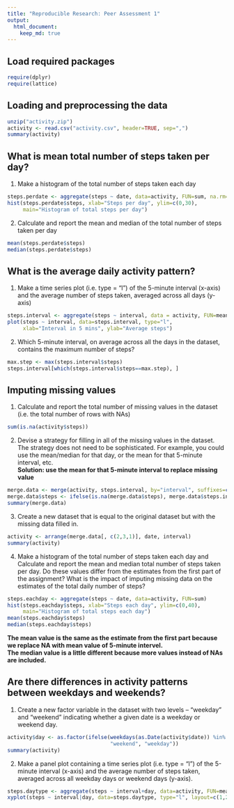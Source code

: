 ```yaml
---
title: "Reproducible Research: Peer Assessment 1"
output: 
  html_document:
    keep_md: true
---
```

## Load required packages
```r
require(dplyr)
require(lattice)
```

## Loading and preprocessing the data
```r
unzip("activity.zip")
activity <- read.csv("activity.csv", header=TRUE, sep=",")
summary(activity)
```


## What is mean total number of steps taken per day?  
1. Make a histogram of the total number of steps taken each day
```r
steps.perdate <- aggregate(steps ~ date, data=activity, FUN=sum, na.rm=TRUE)
hist(steps.perdate$steps, xlab="Steps per day", ylim=c(0,30),
     main="Histogram of total steps per day")
```
  
2. Calculate and report the mean and median of the total number of steps taken per day
```r
mean(steps.perdate$steps)
median(steps.perdate$steps)
```


## What is the average daily activity pattern?  
1. Make a time series plot (i.e. type = "l") of the 5-minute interval (x-axis) and the average number of steps taken, averaged across all days (y-axis)
```r
steps.interval <- aggregate(steps ~ interval, data = activity, FUN=mean, na.rm=TRUE)
plot(steps ~ interval, data=steps.interval, type="l", 
     xlab="Interval in 5 mins", ylab="Average steps")
```

2. Which 5-minute interval, on average across all the days in the dataset, contains the maximum number of steps?
```r
max.step <- max(steps.interval$steps)
steps.interval[which(steps.interval$steps==max.step), ]
```

## Imputing missing values  
1. Calculate and report the total number of missing values in the dataset (i.e. the total number of rows with NAs)
```r
sum(is.na(activity$steps))
```

2. Devise a strategy for filling in all of the missing values in the dataset. The strategy does not need to be sophisticated. For example, you could use the mean/median for that day, or the mean for that 5-minute interval, etc.  
**Solution: use the mean for that 5-minute interval to replace missing value**
```r
merge.data <- merge(activity, steps.interval, by="interval", suffixes=c("",".interval"))
merge.data$steps <- ifelse(is.na(merge.data$steps), merge.data$steps.interval, merge.data$steps)
summary(merge.data)
```

3. Create a new dataset that is equal to the original dataset but with the missing data filled in.
```r
activity <- arrange(merge.data[, c(2,3,1)], date, interval)
summary(activity)
```

4. Make a histogram of the total number of steps taken each day and Calculate and report the mean and median total number of steps taken per day. Do these values differ from the estimates from the first part of the assignment? What is the impact of imputing missing data on the estimates of the total daily number of steps?
```r
steps.eachday <- aggregate(steps ~ date, data=activity, FUN=sum)
hist(steps.eachday$steps, xlab="Steps each day", ylim=c(0,40),
     main="Histogram of total steps each day")
mean(steps.eachday$steps)
median(steps.eachday$steps)
```
**The mean value is the same as the estimate from the first part because we replace NA with mean value of 5-minute intervel.  
The median value is a little different because more values instead of NAs are included.**

## Are there differences in activity patterns between weekdays and weekends?  
1. Create a new factor variable in the dataset with two levels – “weekday” and “weekend” indicating whether a given date is a weekday or weekend day.
```r
activity$day <- as.factor(ifelse(weekdays(as.Date(activity$date)) %in% c("Saturday","Sunday","星期六","星期日"),
                                 "weekend", "weekday"))
summary(activity)
```

2. Make a panel plot containing a time series plot (i.e. type = "l") of the 5-minute interval (x-axis) and the average number of steps taken, averaged across all weekday days or weekend days (y-axis). 
```r
steps.daytype <- aggregate(steps ~ interval+day, data=activity, FUN=mean)
xyplot(steps ~ interval|day, data=steps.daytype, type="l", layout=c(1,2), xlab="Interval in 5 mins", ylab="Average steps")
```

